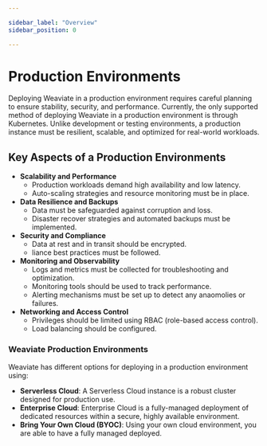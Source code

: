 ```yaml
---

sidebar_label: "Overview"
sidebar_position: 0 

---
```


# Production Environments

Deploying Weaviate in a production environment requires careful planning to ensure stability, security, and performance. 
Currently, the only supported method of deploying Weaviate in a production environment is through Kubernetes. 
Unlike development or testing environments, a production instance must be resilient, scalable, and optimized for real-world workloads.

## Key Aspects of a Production Environments

- **Scalability and Performance**
    - Production workloads demand high availability and low latency.
    - Auto-scaling strategies and resource monitoring must be in place. 
- **Data Resilience and Backups**
    - Data must be safeguarded against corruption and loss. 
    - Disaster recover strategies and automated backups must be implemented. 
- **Security and Compliance**
    - Data at rest and in transit should be encrypted. 
    - liance best practices must be followed.  
- **Monitoring and Observability**
    - Logs and metrics must be collected for troubleshooting and optimization. 
    - Monitoring tools should be used to track performance. 
    - Alerting mechanisms must be set up to detect any anaomolies or failures. 
- **Networking and Access Control**
    - Privileges should be limited using RBAC (role-based access control). 
    - Load balancing should be configured. 

### Weaviate Production Environments
Weaviate has different options for deploying in a production environment using: 

- **Serverless Cloud**: A Serverless Cloud instance is a robust cluster designed for production use.
- **Enterprise Cloud**: Enterprise Cloud is a fully-managed deployment of dedicated resources within a secure, highly available environment.
- **Bring Your Own Cloud (BYOC)**: Using your own cloud environment, you are able to have a fully managed deployed.